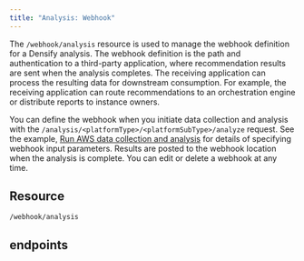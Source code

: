 ```yaml
---
title: "Analysis: Webhook"
---
```


The `/webhook/analysis` resource is used to manage the webhook definition for a Densify analysis. The webhook definition is the path and authentication to a third-party application, where recommendation results are sent when the analysis completes. The receiving application can process the resulting data for downstream consumption. For example, the receiving application can route recommendations to an orchestration engine or distribute reports to instance owners.

You can define the webhook when you initiate data collection and analysis with the `/analysis/<platformType>/<platformSubType>/analyze` request. See the example, [Run AWS data collection and analysis](./Analysis_AWS_Analyze#_runAnalysis) for details of specifying webhook input parameters. Results are posted to the webhook location when the analysis is complete. You can edit or delete a webhook at any time.

## Resource

```
/webhook/analysis
```
## endpoints

<CardGroup cols={2}>
    <Card title="Add Analysis Webhook" href="/docs-api/WebHelp_Densify_API_Cloud/Content/API_Guide/Analysis_Webhook/addAnalysisWebhook" arrow/>
</CardGroup>

<CardGroup cols={2}>
    <Card title="Delete Analysis Webhook" href="/docs-api/WebHelp_Densify_API_Cloud/Content/API_Guide/Analysis_Webhook/deleteAnalysisWebhook" arrow/>
</CardGroup>

<CardGroup cols={2}>
    <Card title="Get Analysis Webhook" href="/docs-api/WebHelp_Densify_API_Cloud/Content/API_Guide/Analysis_Webhook/getAnalysisWebhook" arrow/>
</CardGroup>

<CardGroup cols={2}>
    <Card title="List Analysis Webhook By Plataform" href="/docs-api/WebHelp_Densify_API_Cloud/Content/API_Guide/Analysis_Webhook/listAnalysisWebhooksByPlatform" arrow/>
</CardGroup>

<CardGroup cols={2}>
    <Card title="Update Analysis Webhook" href="/docs-api/WebHelp_Densify_API_Cloud/Content/API_Guide/Analysis_Webhook/updateAnalysisWebhook" arrow/>
</CardGroup>
